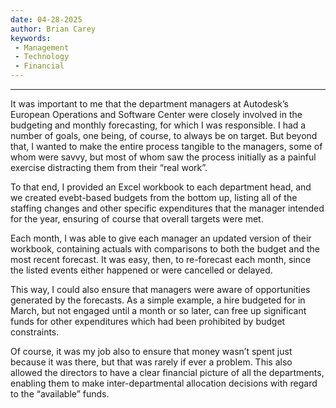 ```yaml
---
date: 04-28-2025
author: Brian Carey
keywords: 
 - Management
 - Technology
 - Financial
---
```


---

It was important to me that the department managers at Autodesk's European Operations and Software Center were closely involved in the budgeting and monthly forecasting, for which I was responsible. I had a number of goals, one being, of course, to always be on target. But beyond that, I wanted to make the entire process tangible to the managers, some of whom were savvy, but most of whom saw the process initially as a painful exercise distracting them from their "real work".

To that end, I provided an Excel workbook to each department head, and we created evebt-based budgets from the bottom up, listing all of the staffing changes and other specific expenditures that the manager intended for the year, ensuring of course that overall targets were met.

Each month, I was able to give each manager an updated version of their workbook, containing actuals with comparisons to both the budget and the most recent forecast. It was easy, then, to re-forecast each month, since the listed events either happened or were cancelled or delayed.

This way, I could also ensure that managers were aware of opportunities generated by the forecasts. As a simple example, a hire budgeted for in March, but not engaged until a month or so later, can free up significant funds for other expenditures which had been prohibited by budget constraints. 

Of course, it was my job also to ensure that money wasn't spent just because it was there, but that was rarely if ever a problem. This also allowed the directors to have a clear financial picture of all the departments, enabling them to make inter-departmental allocation decisions with regard to the "available" funds.